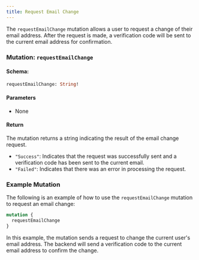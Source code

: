 ```yaml
---
title: Request Email Change
---
```



The `requestEmailChange` mutation allows a user to request a change of their email address. After the request is made, a verification code will be sent to the current email address for confirmation.

### Mutation: `requestEmailChange`

#### Schema:
```graphql
requestEmailChange: String!
```

#### Parameters

- None

#### Return

The mutation returns a string indicating the result of the email change request.

- `"Success"`: Indicates that the request was successfully sent and a verification code has been sent to the current email.
- `"Failed"`: Indicates that there was an error in processing the request.

### Example Mutation

The following is an example of how to use the `requestEmailChange` mutation to request an email change:

```graphql
mutation {
  requestEmailChange
}
```

In this example, the mutation sends a request to change the current user's email address. The backend will send a verification code to the current email address to confirm the change.
